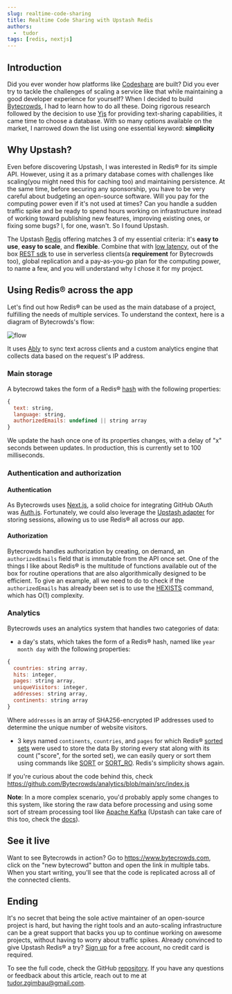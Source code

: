 ```yaml
---
slug: realtime-code-sharing
title: Realtime Code Sharing with Upstash Redis
authors:
  -  tudor
tags: [redis, nextjs]
---
```


## Introduction

Did you ever wonder how platforms like [Codeshare](https://codeshare.io) are built? Did you ever try to tackle the challenges of scaling a service like that while maintaining a good developer experience for yourself?
When I decided to build [Bytecrowds](https://www.bytecrowds.com), I had to learn how to do all these. Doing rigorous research followed by the decision to use [Yjs](https://docs.yjs.dev) for providing text-sharing capabilities, it came time to choose a database. With so many options available on the market, I narrowed down the list using one essential keyword: **simplicity**

## Why Upstash?

Even before discovering Upstash, I was interested in Redis® for its simple API. However, using it as a primary database comes with challenges like scaling(you might need this for caching too) and maintaining persistence. At the same time, before securing any sponsorship, you have to be very careful about budgeting an open-source software. Will you pay for the computing power even if it's not used at times? Can you handle a sudden traffic spike and be ready to spend hours working on infrastructure instead of working toward publishing new features, improving existing ones, or fixing some bugs? I, for one, wasn't. So I found Upstash.

The Upstash [Redis](/docs/redis) offering matches 3 of my essential criteria: it's **easy to use**, **easy to scale**, and **flexible**. Combine that with [low latency](https://upstash.com/fast), out of the box [REST sdk](https://github.com/upstash/upstash-redis) to use in serverless clients(a **requirement** for Bytecrowds too), global replication and a pay-as-you-go plan for the computing power, to name a few, and you will understand why I chose it for my project.

## Using Redis® across the app

Let's find out how Redis® can be used as the main database of a project, fulfilling the needs of multiple services. To understand the context, here is a diagram of Bytecrowds's flow:

![flow](/blog/realtime-code-sharing/flow.png)

It uses [Ably](https://ably.com) to sync text across clients and a custom analytics engine that collects data based on the request's IP address.

### Main storage

A bytecrowd takes the form of a Redis® [hash](https://redis.io/docs/data-types/hashes/) with the following properties:

```javascript
{
  text: string,
  language: string,
  authorizedEmails: undefined || string array
}
```

We update the hash once one of its properties changes, with a delay of "x" seconds between updates. In production, this is currently set to 100 milliseconds.

### Authentication and authorization

#### Authentication

As Bytecrowds uses [Next.js](https://nextjs.org), a solid choice for integrating GitHub OAuth was [Auth.js](https://authjs.dev). Fortunately, we could also leverage the [Upstash adapter](https://authjs.dev/reference/adapters/upstash-redis) for storing sessions, allowing us to use Redis® all across our app.

#### Authorization

Bytecrowds handles authorization by creating, on demand, an `authorizedEmails` field that is immutable from the API once set. One of the things I like about Redis® is the multitude of functions available out of the box for routine operations that are also algorithmically designed to be efficient. To give an example, all we need to do to check if the `authorizedEmails` has already been set is to use the [HEXISTS](https://redis.io/commands/hexists/) command, which has O(1) complexity.

### Analytics

Bytecrowds uses an analytics system that handles two categories of data:

- a day's stats, which takes the form of a Redis® hash, named like `year month day` with the following properties:

```javascript
{
  countries: string array,
  hits: integer,
  pages: string array,
  uniqueVisitors: integer,
  addresses: string array,
  continents: string array
}
```

Where `addresses` is an array of SHA256-encrypted IP addresses used to determine the unique number of website visitors.

- 3 keys named `continents`, `countries`, and `pages` for which Redis® [sorted sets](https://redis.io/docs/data-types/sorted-sets/) were used to store the data
  By storing every stat along with its count ("score", for the sorted set), we can easily query or sort them using commands like [SORT](https://redis.io/commands/sort/) or [SORT_RO](https://redis.io/commands/sort_ro/). Redis's simplicity shows again.

If you're curious about the code behind this, check https://github.com/Bytecrowds/analytics/blob/main/src/index.js

**Note**: In a more complex scenario, you'd probably apply some changes to this system, like storing the raw data before processing and using some sort of stream processing tool like [Apache Kafka](https://kafka.apache.org) (Upstash can take care of this too, check the [docs](/docs/kafka)).

## See it live

Want to see Bytecrowds in action? Go to https://www.bytecrowds.com, click on the "new bytecrowd" button and open the link in multiple tabs. When you start writing, you'll see that the code is replicated across all of the connected clients.

## Ending

It's no secret that being the sole active maintainer of an open-source project is hard, but having the right tools and an auto-scaling infrastructure can be a great support that backs you up to continue working on awesome projects, without having to worry about traffic spikes. Already convinced to give Upstash Redis® a try? [Sign up](https://console.upstash.com/) for a free account, no credit card is required.

To see the full code, check the GitHub [repository](https://github.com/Bytecrowds/bytecrowds). If you have any questions or feedback about this article, reach out to me at tudor.zgimbau@gmail.com.
